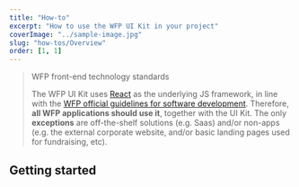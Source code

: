 ```yaml
---
title: "How-to"
excerpt: "How to use the WFP UI Kit in your project"
coverImage: "../sample-image.jpg"
slug: "how-tos/Overview"
order: [1, 1]
---
```


> WFP front-end technology standards
>
> The WFP UI Kit uses [React](https://reactjs.org/) as the underlying JS framework, in line with the [WFP official guidelines for software development](https://newgo.wfp.org/documents/software-solutions-technology-stack). Therefore, **all WFP applications should use it**, together with the UI Kit. The only **exceptions** are off-the-shelf solutions (e.g. Saas) and/or non-apps (e.g. the external corporate website, and/or basic landing pages used for fundraising, etc).

## Getting started

